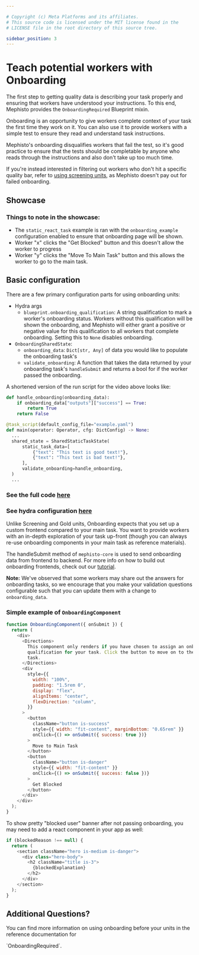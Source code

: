 ```yaml
---

# Copyright (c) Meta Platforms and its affiliates.
# This source code is licensed under the MIT license found in the
# LICENSE file in the root directory of this source tree.

sidebar_position: 3
---
```



# Teach potential workers with Onboarding

The first step to getting quality data is describing your task properly and ensuring that workers have understood your instructions.
To this end, Mephisto provides the `OnboardingRequired` Blueprint mixin.

Onboarding is an opportunity to give workers complete context of your task the first time they work on it.
You can also use it to provide workers with a simple test to ensure they read and understand task instructions.

Mephisto's onboarding disqualifies workers that fail the test,
so it's good practice to ensure that the tests should be completable by anyone
who reads through the instructions and also don't take up too much time.

If you're instead interested in filtering out workers who don't hit a specific quality bar,
refer to [using screening units](../using_screen_units), as Mephisto doesn't pay out for failed onboarding.

## Showcase

<ReactPlayer
  playing
  controls
  width="100%"
  height="auto"
  url="https://user-images.githubusercontent.com/55665282/183516125-c466fb96-f688-4903-90ea-d48b6cb5c46b.mp4"
/>

### Things to note in the showcase:

- The `static_react_task` example is ran with the `onboarding_example` configuration enabled to ensure that onboarding page will be shown.
- Worker "x" clicks the "Get Blocked" button and this doesn't allow the worker to progress
- Worker "y" clicks the "Move To Main Task" button and this allows the worker to go to the main task.

## Basic configuration

There are a few primary configuration parts for using onboarding units:

- Hydra args
  - `blueprint.onboarding_qualification`: A string qualification to mark a worker's onboarding status. Workers without this qualification will be shown the onboarding, and Mephisto will either grant a positive or negative value for this qualification to all workers that complete onboarding. Setting this to `None` disables onboarding.
- `OnboardingSharedState`:
  - `onboarding_data`: `Dict[str, Any]` of data you would like to populate the onboarding task's
  - `validate_onboarding`: A function that takes the data returned by your onboarding task's `handleSubmit` and returns a bool for if the worker passed the onboarding.

A shortened version of the run script for the video above looks like:

```python
def handle_onboarding(onboarding_data):
    if onboarding_data["outputs"]["success"] == True:
        return True
    return False

@task_script(default_config_file="example.yaml")
def main(operator: Operator, cfg: DictConfig) -> None:
  ...
  shared_state = SharedStaticTaskState(
      static_task_data=[
          {"text": "This text is good text!"},
          {"text": "This text is bad text!"},
      ],
      validate_onboarding=handle_onboarding,
  )
  ...
```

### See the full code [here](https://github.com/facebookresearch/Mephisto/blob/main/examples/static_react_task/run_task.py)

### See hydra configuration [here](https://github.com/facebookresearch/Mephisto/blob/main/examples/static_react_task/hydra_configs/conf/onboarding_example.yaml)

Unlike Screening and Gold units, Onboarding expects that you set up a custom frontend compared to your main task.
You want to provide workers with an in-depth exploration of your task up-front
(though you can always re-use onboarding components in your main task as reference materials).

The handleSubmit method of `mephisto-core` is used to send onboarding data from frontend to backend.
For more info on how to build out onboarding frontends, check out our [tutorial](../../../tutorials/worker_controls).

**Note:** We've observed that some workers may share out the answers for onboarding tasks,
so we encourage that you make your validation questions configurable such that you can update them with a change to `onboarding_data`.

### Simple example of `OnboardingComponent`

```javascript
function OnboardingComponent({ onSubmit }) {
  return (
    <div>
      <Directions>
        This component only renders if you have chosen to assign an onboarding
        qualification for your task. Click the button to move on to the main
        task.
      </Directions>
      <div
        style={{
          width: "100%",
          padding: "1.5rem 0",
          display: "flex",
          alignItems: "center",
          flexDirection: "column",
        }}
      >
        <button
          className="button is-success"
          style={{ width: "fit-content", marginBottom: "0.65rem" }}
          onClick={() => onSubmit({ success: true })}
        >
          Move to Main Task
        </button>
        <button
          className="button is-danger"
          style={{ width: "fit-content" }}
          onClick={() => onSubmit({ success: false })}
        >
          Get Blocked
        </button>
      </div>
    </div>
  );
}
```

To show pretty "blocked user" banner after not passing onboarding, you may need to add a react component in your app as well:

```javascript
if (blockedReason !== null) {
  return (
    <section className="hero is-medium is-danger">
      <div class="hero-body">
        <h2 className="title is-3">
          {blockedExplanation}
        </h2>
      </div>
    </section>
  );
}
```

## Additional Questions?

You can find more information on using onboarding before your units in the reference documentation for
<Link target={null} to="pathname:///python_api/mephisto/abstractions/blueprints/mixins/onboarding_required.html">`OnboardingRequired`</Link>.
